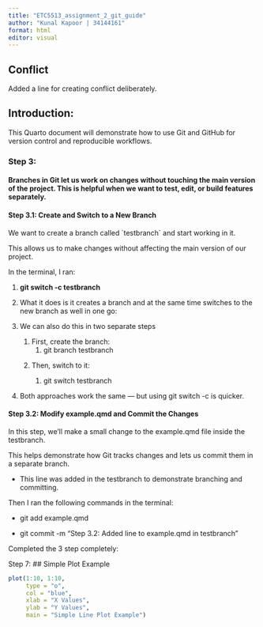 ```yaml
---
title: "ETC5513_assignment_2_git_guide"
author: "Kunal Kapoor | 34144161"
format: html
editor: visual
---
```



## Conflict 

Added a line for creating conflict deliberately.

## Introduction:

This Quarto document will demonstrate how to use Git and GitHub for version control and reproducible workflows.

### Step 3:

#### Branches in Git let us work on changes without touching the main version of the project. This is helpful when we want to test, edit, or build features separately.

#### Step 3.1: Create and Switch to a New Branch

We want to create a branch called \`testbranch\` and start working in it.

This allows us to make changes without affecting the main version of our project.

In the terminal, I ran:

1.  **git switch -c testbranch**

2.  What it does is it creates a branch and at the same time switches to the new branch as well in one go:

3.  We can also do this in two separate steps

    1.  First, create the branch:
        1.  git branch testbranch

    <!-- -->

    2.  Then, switch to it:

        1.  git switch testbranch

4.  Both approaches work the same — but using git switch -c is quicker.

#### Step 3.2: Modify example.qmd and Commit the Changes

In this step, we’ll make a small change to the example.qmd file inside the testbranch.

This helps demonstrate how Git tracks changes and lets us commit them in a separate branch.

-   This line was added in the testbranch to demonstrate branching and committing.

Then I ran the following commands in the terminal:

-   git add example.qmd

-   git commit -m "Step 3.2: Added line to example.qmd in testbranch"

Completed the 3 step completely:

Step 7: 
## Simple Plot Example
```r
plot(1:10, 1:10,
     type = "o",
     col = "blue",
     xlab = "X Values",
     ylab = "Y Values",
     main = "Simple Line Plot Example")
```

